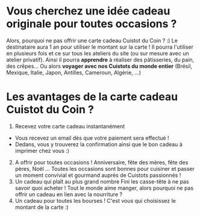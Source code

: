 # Vous cherchez une idée cadeau originale pour toutes occasions ?

Alors, pourquoi ne pas offrir une carte cadeau Cuistot du Coin ? :)
Le destinataire aura 1 an pour utiliser le montant sur la carte ! Il pourra l'utiliser en plusieurs fois et ce sur tous les ateliers du site (ou sur mesure avec un atelier privatif).
Ainsi il pourra **apprendre** à réaliser des pâtisseries, du pain, des crêpes... Ou alors **voyager avec nos Cuistots du monde entier** (Brésil, Mexique, Italie, Japon, Antilles, Cameroun, Algérie, ...)

# Les avantages de la carte cadeau Cuistot du Coin ?

1. Recevez votre carte cadeau instantanément
- Vous recevez un email dès que votre paiement sera effectué !
- Dedans, vous y trouverez la confirmation ainsi que le bon cadeau à imprimer chez vous :)
2. A offrir pour toutes occasions !
Anniversaire, fête des mères, fête des pères, Noël … Toutes les occasions sont bonnes pour cuisiner et passer un moment convivial et gourmand auprès de Cuistots passionnés !
3. Un cadeau qui plaît au plus grand nombre
Fini les casse-tête à ne pas savoir quoi acheter ! Tout le monde aime manger, alors pourquoi ne pas offrir un cadeau en lien avec la nourriture ?
4. Un cadeau pour toutes les bourses !
C'est vous qui choisissez le montant de la carte :)
